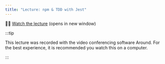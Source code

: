 ```yaml
---
title: "Lecture: npm & TDD with Jest"
---
```


🧑‍🏫 [Watch the lecture](https://around.co/playback/8c188102-9b9d-4b90-9a0a-f3504990b07f?sharedKey=1b075ed5-bf0e-4473-bd26-4b14ce8f6254) (opens in new window)

:::tip

This lecture was recorded with the video conferencing software Around. For the best experience, it is recommended you watch this on a computer.

:::